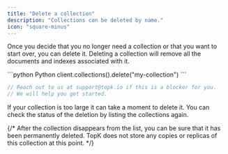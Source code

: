 ```yaml
---
title: "Delete a collection"
description: "Collections can be deleted by name."
icon: "square-minus"
---
```


Once you decide that you no longer need a collection or that you want to start over, you can delete it. Deleting a collection will remove all the documents and indexes associated with it.

<CodeGroup>
```python Python
client.collections().delete("my-collection")
```

```js JavaScript
// Reach out to us at support@topk.io if this is a blocker for you.
// We will help you get started.
```

</CodeGroup>

If your collection is too large it can take a moment to delete it. You can check the status of the deletion by listing the collections again.

{/* After the collection disappears from the list, you can be sure that it has been permanently deleted. TopK does not store any copies or replicas of this collection at this point. */}
